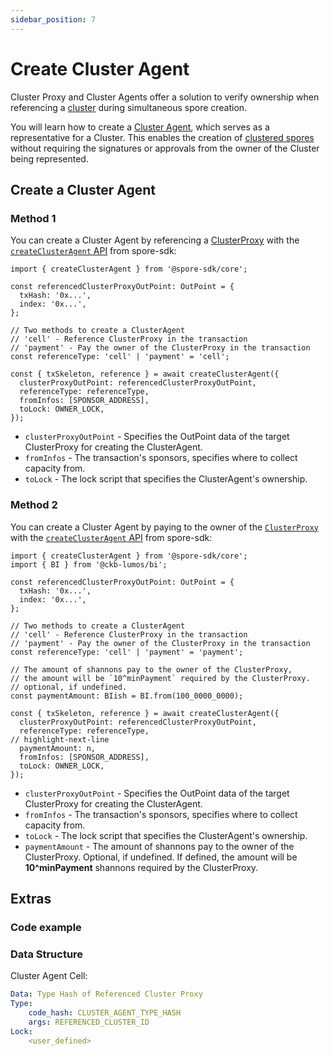 ```yaml
---
sidebar_position: 7
---
```



# Create Cluster Agent

Cluster Proxy and Cluster Agents offer a solution to verify ownership when referencing a [cluster](/glossary/terms#cluster) during simultaneous spore creation.

You will learn how to create a [Cluster Agent](/glossary/terms#cluster-agent), which serves as a representative for a Cluster. This enables the creation of [clustered spores](/recipes/create-clustered-spore) without requiring the signatures or approvals from the owner of the Cluster being represented.

## Create a Cluster Agent

### Method 1

You can create a Cluster Agent by referencing a [ClusterProxy](/recipes/create-cluster-proxy) with the [`createClusterAgent` API](https://github.com/sporeprotocol/spore-sdk/blob/beta/docs/core/composed-apis.md#createclusteragent) from spore-sdk:

```tsx
import { createClusterAgent } from '@spore-sdk/core';

const referencedClusterProxyOutPoint: OutPoint = {
  txHash: '0x...',
  index: '0x...',
};

// Two methods to create a ClusterAgent
// 'cell' - Reference ClusterProxy in the transaction
// 'payment' - Pay the owner of the ClusterProxy in the transaction
const referenceType: 'cell' | 'payment' = 'cell';

const { txSkeleton, reference } = await createClusterAgent({
  clusterProxyOutPoint: referencedClusterProxyOutPoint,
  referenceType: referenceType,
  fromInfos: [SPONSOR_ADDRESS],
  toLock: OWNER_LOCK,
});
```

- `clusterProxyOutPoint` - Specifies the OutPoint data of the target ClusterProxy for creating the ClusterAgent.
- `fromInfos` - The transaction's sponsors, specifies where to collect capacity from.
- `toLock` - The lock script that specifies the ClusterAgent's ownership.

### Method 2

You can create a Cluster Agent by paying to the owner of the [`ClusterProxy`](/recipes/create-cluster-proxy) with the [`createClusterAgent` API](https://github.com/sporeprotocol/spore-sdk/blob/beta/docs/core/composed-apis.md#createclusteragent) from spore-sdk:

```tsx
import { createClusterAgent } from '@spore-sdk/core';
import { BI } from '@ckb-lumos/bi';

const referencedClusterProxyOutPoint: OutPoint = {
  txHash: '0x...',
  index: '0x...',
};

// Two methods to create a ClusterAgent
// 'cell' - Reference ClusterProxy in the transaction
// 'payment' - Pay the owner of the ClusterProxy in the transaction
const referenceType: 'cell' | 'payment' = 'payment';

// The amount of shannons pay to the owner of the ClusterProxy,
// the amount will be `10^minPayment` required by the ClusterProxy.
// optional, if undefined.
const paymentAmount: BIish = BI.from(100_0000_0000);

const { txSkeleton, reference } = await createClusterAgent({
  clusterProxyOutPoint: referencedClusterProxyOutPoint,
  referenceType: referenceType,
// highlight-next-line
  paymentAmount: n,
  fromInfos: [SPONSOR_ADDRESS],
  toLock: OWNER_LOCK,
});

```

- `clusterProxyOutPoint` - Specifies the OutPoint data of the target ClusterProxy for creating the ClusterAgent.
- `fromInfos` - The transaction's sponsors, specifies where to collect capacity from.
- `toLock` - The lock script that specifies the ClusterAgent's ownership.
- `paymentAmount` - The amount of shannons pay to the owner of the ClusterProxy. Optional, if undefined. If defined, the amount will be **10^minPayment** shannons required by the ClusterProxy.

## Extras

### Code example

<EmbedCard
title="createClusterAgent.ts"
href="https://github.com/sporeprotocol/spore-sdk/blob/beta/examples/secp256k1/apis/createClusterAgent.ts"
description="Create a Cluster Agent"
className="margin-top--sm"
/>

### Data Structure

Cluster Agent Cell:

```yaml
Data: Type Hash of Referenced Cluster Proxy
Type:
    code_hash: CLUSTER_AGENT_TYPE_HASH
    args: REFERENCED_CLUSTER_ID
Lock:
    <user_defined>
```
